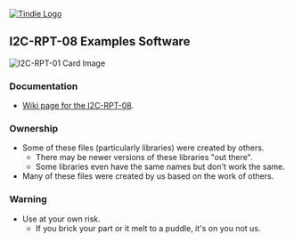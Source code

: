 <a href="https://www.tindie.com/products/land_boards/8-channel-i2c-repeatermultiplexer/" ><img src="http://land-boards.com/blwiki/images/e/eb/Tindie-larges-v2.png" alt="Tindie Logo"></img></a>

== I2C-RPT-08 Examples Software ==

<img src="http://land-boards.com/blwiki/images/c/c6/I2C-RPT-08-X1-P218-720px.jpg" alt="I2C-RPT-01 Card Image"></img>

=== Documentation ===

*[http://land-boards.com/blwiki/index.php?title=I2C-RPT-08 Wiki page for the I2C-RPT-08].

=== Ownership ===

* Some of these files (particularly libraries) were created by others.
** There may be newer versions of these libraries "out there".
** Some libraries even have the same names but don't work the same.
* Many of these files were created by us based on the work of others.

=== Warning ===

* Use at your own risk.
** If you brick your part or it melt to a puddle, it's on you not us.
